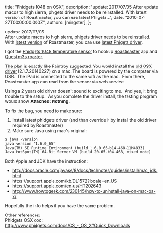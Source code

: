 
  title: "Phidgets 1048 on OSX",
  description: "update: 2017/07/05 After update macos to high sierra, phigets driver needs to be reinstalled. With latest version of Roastmaster, you can use latest Phigets...",
  date: "2016-07-27T00:00:00.000Z",
  authors: [mingster],
};

<p>update: 2017/07/05<br />
After update macos to high sierra, phigets driver needs to be reinstalled.<br />
With <a href="https://rainfroginc.com/documentation/setting-up-phidgets" target="_blank" rel="noopener">latest version</a> of Roastmaster, you can use <a href="https://www.phidgets.com/docs21/OS_-_OS_X#Quick_Downloads" target="_blank" rel="noopener">latest Phigets driver</a>.</p>
<p>I got the <a href="http://www.phidgets.com/products.php?product_id=1048" target="_blank" rel="noopener">Phidgets 1048 temperature sensor</a> to hookup <a href="https://itunes.apple.com/tw/app/roastmaster/id375526217?mt=8" target="_blank" rel="noopener">Roastmaster</a> app and <a href="http://www.coffeeshrub.com/shrub/content/quest" target="_blank" rel="noopener">Quest m3s roaster</a>.</p>
<p><a href="https://rainfroginc.com/documentation/setting-up-phidgets" target="_blank" rel="noopener">The plan</a> is exactly like Raintroy suggested. You would install the <a href="https://www.phidgets.com/downloads/phidget21/libraries/macos/Phidget/" target="_blank" rel="noopener">old OSX driver</a> (2.1.7.20140227) on a mac. The board is powered by the computer via USB.  The iPad is connected to the same wifi as the mac.  From there, Roastmaster app can read from the sensor via web service.</p>
<p>Using a 2 years old driver doesn't sound to exciting to me.  And yes, it bring trouble to the setup.  As you complete the driver install, the testing program would show <b>Attached: Nothing</b>.</p>
<p>To fix the bug, you need to make sure:</p>
<ol>
<li>Install latest phidgets driver (and than override it by install the old driver required by Roastmaster)</li>
<li>Make sure Java using mac's original:</li>
</ol>
<pre><code>$ java -version
java version "1.6.0_65"
Java(TM) SE Runtime Environment (build 1.6.0_65-b14-468-11M4833)
Java HotSpot(TM) 64-Bit Server VM (build 20.65-b04-468, mixed mode)</code></pre>
<p>Both Apple and JDK have the instruction:</p>
<ul>
<li><a href="http://docs.oracle.com/javase/8/docs/technotes/guides/install/mac_jdk.html">http://docs.oracle.com/javase/8/docs/technotes/guides/install/mac_jdk.html</a></li>
<li><a href="https://support.apple.com/kb/DL1572?locale=en_US">https://support.apple.com/kb/DL1572?locale=en_US</a></li>
<li><a href="https://support.apple.com/en-us/HT202643">https://support.apple.com/en-us/HT202643</a></li>
<li><a href="http://www.howtogeek.com/230145/how-to-uninstall-java-on-mac-os-x/">http://www.howtogeek.com/230145/how-to-uninstall-java-on-mac-os-x/</a></li>
</ul>
<p>Hopefully the info helps if you have the same problem.</p>
<p>Other references:<br />
Phidgets OSX doc:<br />
<a href="http://www.phidgets.com/docs/OS_-_OS_X#Quick_Downloads">http://www.phidgets.com/docs/OS_-_OS_X#Quick_Downloads</a></p>
